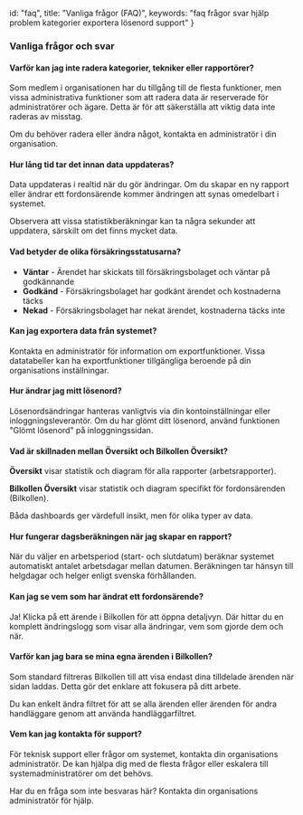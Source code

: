   id: "faq",
  title: "Vanliga frågor (FAQ)",
  keywords: "faq frågor svar hjälp problem kategorier exportera lösenord support"
}

### Vanliga frågor och svar

#### Varför kan jag inte radera kategorier, tekniker eller rapportörer?

Som medlem i organisationen har du tillgång till de flesta funktioner, men vissa administrativa funktioner som att radera data är reserverade för administratörer och ägare. Detta är för att säkerställa att viktig data inte raderas av misstag.

Om du behöver radera eller ändra något, kontakta en administratör i din organisation.

#### Hur lång tid tar det innan data uppdateras?

Data uppdateras i realtid när du gör ändringar. Om du skapar en ny rapport eller ändrar ett fordonsärende kommer ändringen att synas omedelbart i systemet.

Observera att vissa statistikberäkningar kan ta några sekunder att uppdatera, särskilt om det finns mycket data.

#### Vad betyder de olika försäkringsstatusarna?

- **Väntar** - Ärendet har skickats till försäkringsbolaget och väntar på godkännande
- **Godkänd** - Försäkringsbolaget har godkänt ärendet och kostnaderna täcks
- **Nekad** - Försäkringsbolaget har nekat ärendet, kostnaderna täcks inte

#### Kan jag exportera data från systemet?

Kontakta en administratör för information om exportfunktioner. Vissa datatabeller kan ha exportfunktioner tillgängliga beroende på din organisations inställningar.

#### Hur ändrar jag mitt lösenord?

Lösenordsändringar hanteras vanligtvis via din kontoinställningar eller inloggningsleverantör. Om du har glömt ditt lösenord, använd funktionen "Glömt lösenord" på inloggningssidan.

#### Vad är skillnaden mellan Översikt och Bilkollen Översikt?

**Översikt** visar statistik och diagram för alla rapporter (arbetsrapporter).

**Bilkollen Översikt** visar statistik och diagram specifikt för fordonsärenden (Bilkollen).

Båda dashboards ger värdefull insikt, men för olika typer av data.

#### Hur fungerar dagsberäkningen när jag skapar en rapport?

När du väljer en arbetsperiod (start- och slutdatum) beräknar systemet automatiskt antalet arbetsdagar mellan datumen. Beräkningen tar hänsyn till helgdagar och helger enligt svenska förhållanden.

#### Kan jag se vem som har ändrat ett fordonsärende?

Ja! Klicka på ett ärende i Bilkollen för att öppna detaljvyn. Där hittar du en komplett ändringslogg som visar alla ändringar, vem som gjorde dem och när.

#### Varför kan jag bara se mina egna ärenden i Bilkollen?

Som standard filtreras Bilkollen till att visa endast dina tilldelade ärenden när sidan laddas. Detta gör det enklare att fokusera på ditt arbete.

Du kan enkelt ändra filtret för att se alla ärenden eller ärenden för andra handläggare genom att använda handläggarfiltret.

#### Vem kan jag kontakta för support?

För teknisk support eller frågor om systemet, kontakta din organisations administratör. De kan hjälpa dig med de flesta frågor eller eskalera till systemadministratörer om det behövs.

<HelpTip variant="info">
Har du en fråga som inte besvaras här? Kontakta din organisations administratör för hjälp.
</HelpTip>
